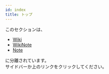 ---
id: index
title: トップ
---

このセクションは、
 - [Wiki](/wiki)
 - [WikiNote](/wikinote)
 - [Note](/note)

に分離されています。  
サイドバーか上のリンクをクリックしてください。